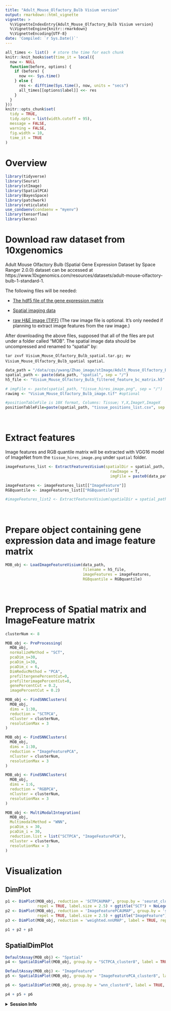 ```yaml
---
title: "Adult_Mouse_Olfactory_Bulb Visium version"
output: rmarkdown::html_vignette
vignette: >
  %\VignetteIndexEntry{Adult_Mouse_Olfactory_Bulb Visium version}
  %\VignetteEngine{knitr::rmarkdown}
  %\VignetteEncoding{UTF-8}
date: 'Compiled: `r Sys.Date()`'
---
```


```r
all_times <- list()  # store the time for each chunk
knitr::knit_hooks$set(time_it = local({
  now <- NULL
  function(before, options) {
    if (before) {
      now <<- Sys.time()
    } else {
      res <- difftime(Sys.time(), now, units = "secs")
      all_times[[options$label]] <<- res
    }
  }
}))
knitr::opts_chunk$set(
  tidy = TRUE,
  tidy.opts = list(width.cutoff = 95),
  message = FALSE,
  warning = FALSE,
  fig.width = 10,
  time_it = TRUE
)
```


# Overview

```r
library(tidyverse)
library(Seurat)
library(stImage)
library(SpatialPCA)
library(BayesSpace)
library(patchwork)
library(reticulate)
use_condaenv(condaenv = "myenv")
library(tensorflow)
library(keras)
```


# Download raw dataset from 10xgenomics

Adult Mouse Olfactory Bulb (Spatial Gene Expression Dataset by Space Ranger 2.0.0) dataset can be accessed at https://www.10xgenomics.com/resources/datasets/adult-mouse-olfactory-bulb-1-standard-1. 

The following files will be needed:

- [The hdf5 file of the gene expression matrix](https://cf.10xgenomics.com/samples/spatial-exp/2.0.0/Visium_Mouse_Olfactory_Bulb/Visium_Mouse_Olfactory_Bulb_filtered_feature_bc_matrix.h5)

- [Spatial imaging data](https://cf.10xgenomics.com/samples/spatial-exp/2.0.0/Visium_Mouse_Olfactory_Bulb/Visium_Mouse_Olfactory_Bulb_spatial.tar.gz)

- [raw H&E image (TIFF)](https://cf.10xgenomics.com/samples/spatial-exp/2.0.0/Visium_Mouse_Olfactory_Bulb/Visium_Mouse_Olfactory_Bulb_image.tif) (The raw image file is optional. It's only needed if planning to extract image features from the raw image.)


After downloading the above files, supposed that all of the files are put under a folder called "MOB". The spatial image data should be uncompressed and renamed to "spatial" by: 

`tar zxvf Visium_Mouse_Olfactory_Bulb_spatial.tar.gz; mv Visium_Mouse_Olfactory_Bulb_spatial spatial`.



```r
data_path = "/data/cqs/ywang/Zhao_image/stImage/Adult_Mouse_Olfactory_Bulb"
spatial_path <- paste(data_path, "spatial", sep = "/")
h5_file <- "Visium_Mouse_Olfactory_Bulb_filtered_feature_bc_matrix.h5"

# imgFile <- paste(spatial_path, "tissue_hires_image.png", sep = "/")
rawimg <- "Visium_Mouse_Olfactory_Bulb_image.tif" #optional

#positionTableFile is 10X format, Columns: Tissue; Y,X,ImageY,ImageX
positionTableFile=paste(spatial_path, "tissue_positions_list.csv", sep = "/")

```


<br>

# Extract features

Image features and RGB quantile matrix will be extracted with VGG16 model of ImageNet from the `tissue_hires_image.png` under `spatial` folder.

```r
imageFeatures_list <- ExtractFeaturesVisium(spatialDir = spatial_path,
                                              rawImage = T,
                                              imgFile = paste0(data_path, "/", rawimg))

imageFeatures <- imageFeatures_list[["ImageFeature"]]
RGBquantile <- imageFeatures_list[["RGBquantile"]]

#imageFeatures_list2 <- ExtractFeaturesVisium(spatialDir = spatial_path)
```

<br>

# Prepare object containing gene expression data and image feature matrix 

```r
MOB_obj <- LoadImageFeatureVisium(data_path, 
                                  filename = h5_file,
                                  imageFeatures = imageFeatures,
                                  RGBquantile = RGBquantile)

```


<br>

# Preprocess of Spatial matrix and ImageFeature matrix

```r
clusterNum <- 8

MOB_obj <- PreProcessing(
  MOB_obj, 
  normalizeMethod = "SCT", 
  pcaDim_s=30, 
  pcaDim_i=30, 
  pcaDim_c = 6,
  DimReducMethod = "PCA",
  prefiltergenePercentCut=0,
  prefilterimagePercentCut=0,
  genePercentCut = 0.2,
  imagePercentCut = 0.2)

MOB_obj <- FindSNNClusters(
  MOB_obj,
  dims = 1:30,
  reduction = "SCTPCA",
  nCluster = clusterNum,
  resolutionMax = 3
)

MOB_obj <- FindSNNClusters(
  MOB_obj,
  dims = 1:30,
  reduction = "ImageFeaturePCA",
  nCluster = clusterNum,
  resolutionMax = 3
)

MOB_obj <- FindSNNClusters(
  MOB_obj,
  dims = 1:6,
  reduction = "RGBPCA",
  nCluster = clusterNum,
  resolutionMax = 3
)

MOB_obj <- MultiModalIntegration(
  MOB_obj,
  MultimodalMethod = "WNN",
  pcaDim_s = 30,
  pcaDim_i = 30,
  reduction.list = list("SCTPCA", "ImageFeaturePCA"),
  nCluster = clusterNum,
  resolutionMax = 3
)

```


# Visualization

## DimPlot

```r
p1 <- DimPlot(MOB_obj, reduction = 'SCTPCAUMAP', group.by = 'seurat_clusters', label = TRUE, 
              repel = TRUE, label.size = 2.5) + ggtitle("SCT") + NoLegend()
p2 <- DimPlot(MOB_obj, reduction = 'ImageFeaturePCAUMAP', group.by = 'seurat_clusters', label = TRUE, 
              repel = TRUE, label.size = 2.5) + ggtitle("ImageFeature") + NoLegend()
p3 <- DimPlot(MOB_obj, reduction = 'weighted.nnUMAP', label = TRUE, repel = TRUE, label.size = 2.5) + ggtitle("WNN") + NoLegend()

p1 + p2 + p3
```

## SpatialDimPlot

```r
DefaultAssay(MOB_obj) <- "Spatial"
p4 <- SpatialDimPlot(MOB_obj, group.by = "SCTPCA_cluster8", label = TRUE, label.box = F, label.size = 2) + ggtitle("SCT") & NoLegend()

DefaultAssay(MOB_obj) <- "ImageFeature"
p5 <- SpatialDimPlot(MOB_obj, group.by = "ImageFeaturePCA_cluster8", label = TRUE, label.box = F, label.size = 2) + ggtitle("ImageFeature") & NoLegend()

p6 <- SpatialDimPlot(MOB_obj, group.by = "wnn_cluster8", label = TRUE, label.box = F, repel = TRUE, label.size = 2) + ggtitle("WNN") & NoLegend()

p4 + p5 + p6
```


<details>

<summary>**Session Info**</summary>

```r
sessionInfo()
```
</details>
